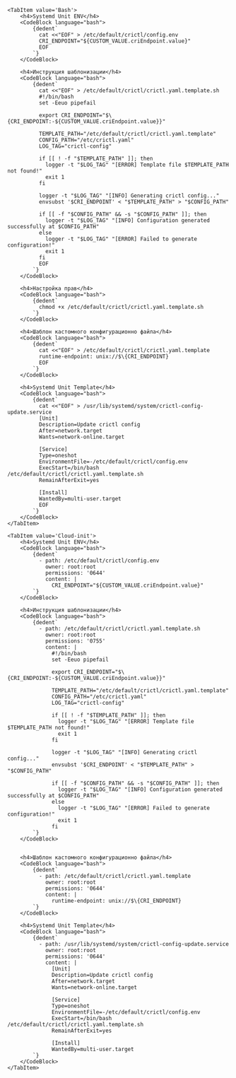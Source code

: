 

<Tabs groupId="install-type">

    <TabItem value='Bash'>
        <h4>Systemd Unit ENV</h4>
        <CodeBlock language="bash">
            {dedent`
              cat <<"EOF" > /etc/default/crictl/config.env
              CRI_ENDPOINT="${CUSTOM_VALUE.criEndpoint.value}"
              EOF
            `}
        </CodeBlock>

        <h4>Инструкция шаблонизации</h4>
        <CodeBlock language="bash">
            {dedent`
              cat <<"EOF" > /etc/default/crictl/crictl.yaml.template.sh
              #!/bin/bash
              set -Eeuo pipefail
              
              export CRI_ENDPOINT="$\{CRI_ENDPOINT:-${CUSTOM_VALUE.criEndpoint.value}}"
              
              TEMPLATE_PATH="/etc/default/crictl/crictl.yaml.template"
              CONFIG_PATH="/etc/crictl.yaml"
              LOG_TAG="crictl-config"
              
              if [[ ! -f "$TEMPLATE_PATH" ]]; then
                logger -t "$LOG_TAG" "[ERROR] Template file $TEMPLATE_PATH not found!"
                exit 1
              fi
              
              logger -t "$LOG_TAG" "[INFO] Generating crictl config..."
              envsubst '$CRI_ENDPOINT' < "$TEMPLATE_PATH" > "$CONFIG_PATH"
              
              if [[ -f "$CONFIG_PATH" && -s "$CONFIG_PATH" ]]; then
                logger -t "$LOG_TAG" "[INFO] Configuration generated successfully at $CONFIG_PATH"
              else
                logger -t "$LOG_TAG" "[ERROR] Failed to generate configuration!"
                exit 1
              fi
              EOF
            `}
        </CodeBlock>

        <h4>Настройка прав</h4>
        <CodeBlock language="bash">
            {dedent`
              chmod +x /etc/default/crictl/crictl.yaml.template.sh
            `}
        </CodeBlock>

        <h4>Шаблон кастомного конфигурационно файла</h4>
        <CodeBlock language="bash">
            {dedent`
              cat <<"EOF" > /etc/default/crictl/crictl.yaml.template
              runtime-endpoint: unix://$\{CRI_ENDPOINT}
              EOF
            `}
        </CodeBlock>

        <h4>Systemd Unit Template</h4>
        <CodeBlock language="bash">
            {dedent`
              cat <<"EOF" > /usr/lib/systemd/system/crictl-config-update.service
              [Unit]
              Description=Update crictl config
              After=network.target
              Wants=network-online.target
              
              [Service]
              Type=oneshot
              EnvironmentFile=-/etc/default/crictl/config.env
              ExecStart=/bin/bash /etc/default/crictl/crictl.yaml.template.sh
              RemainAfterExit=yes
              
              [Install]
              WantedBy=multi-user.target
              EOF
            `}
        </CodeBlock>
    </TabItem>

    <TabItem value='Cloud-init'>
        <h4>Systemd Unit ENV</h4>
        <CodeBlock language="bash">
            {dedent`
              - path: /etc/default/crictl/config.env
                owner: root:root
                permissions: '0644'
                content: |
                  CRI_ENDPOINT="${CUSTOM_VALUE.criEndpoint.value}"
            `}
        </CodeBlock>

        <h4>Инструкция шаблонизации</h4>
        <CodeBlock language="bash">
            {dedent`
              - path: /etc/default/crictl/crictl.yaml.template.sh
                owner: root:root
                permissions: '0755'
                content: |
                  #!/bin/bash
                  set -Eeuo pipefail
                  
                  export CRI_ENDPOINT="$\{CRI_ENDPOINT:-${CUSTOM_VALUE.criEndpoint.value}}"
                  
                  TEMPLATE_PATH="/etc/default/crictl/crictl.yaml.template"
                  CONFIG_PATH="/etc/crictl.yaml"
                  LOG_TAG="crictl-config"
                  
                  if [[ ! -f "$TEMPLATE_PATH" ]]; then
                    logger -t "$LOG_TAG" "[ERROR] Template file $TEMPLATE_PATH not found!"
                    exit 1
                  fi
                  
                  logger -t "$LOG_TAG" "[INFO] Generating crictl config..."
                  envsubst '$CRI_ENDPOINT' < "$TEMPLATE_PATH" > "$CONFIG_PATH"
                  
                  if [[ -f "$CONFIG_PATH" && -s "$CONFIG_PATH" ]]; then
                    logger -t "$LOG_TAG" "[INFO] Configuration generated successfully at $CONFIG_PATH"
                  else
                    logger -t "$LOG_TAG" "[ERROR] Failed to generate configuration!"
                    exit 1
                  fi
            `}
        </CodeBlock>


        <h4>Шаблон кастомного конфигурационно файла</h4>
        <CodeBlock language="bash">
            {dedent`
              - path: /etc/default/crictl/crictl.yaml.template
                owner: root:root
                permissions: '0644'
                content: |
                  runtime-endpoint: unix://$\{CRI_ENDPOINT}
            `}
        </CodeBlock>

        <h4>Systemd Unit Template</h4>
        <CodeBlock language="bash">
            {dedent`
              - path: /usr/lib/systemd/system/crictl-config-update.service
                owner: root:root
                permissions: '0644'
                content: |
                  [Unit]
                  Description=Update crictl config
                  After=network.target
                  Wants=network-online.target
                  
                  [Service]
                  Type=oneshot
                  EnvironmentFile=-/etc/default/crictl/config.env
                  ExecStart=/bin/bash /etc/default/crictl/crictl.yaml.template.sh
                  RemainAfterExit=yes
                  
                  [Install]
                  WantedBy=multi-user.target
            `}
        </CodeBlock>
    </TabItem>

</Tabs>


